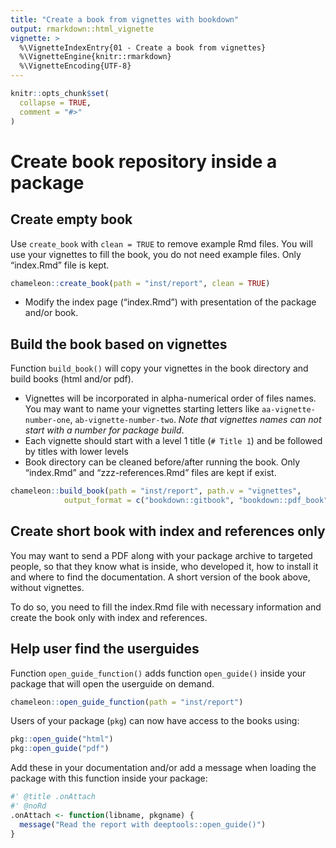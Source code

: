 ```yaml
---
title: "Create a book from vignettes with bookdown"
output: rmarkdown::html_vignette
vignette: >
  %\VignetteIndexEntry{01 - Create a book from vignettes}
  %\VignetteEngine{knitr::rmarkdown}
  %\VignetteEncoding{UTF-8}
---
```


<script type="text/javascript">
$(document).ready(function () {
  window.initializeCodeFolding("show" === "show");
});
</script>

```r
knitr::opts_chunk$set(
  collapse = TRUE,
  comment = "#>"
)
```

# Create book repository inside a package

## Create empty book

Use `create_book` with `clean = TRUE` to remove example Rmd files. You will use your vignettes to fill the book, you do not need example files. Only "index.Rmd" file is kept.

```r
chameleon::create_book(path = "inst/report", clean = TRUE)
```

- Modify the index page ("index.Rmd") with presentation of the package and/or book.

## Build the book based on vignettes

Function `build_book()` will copy your vignettes in the book directory and build books (html and/or pdf).  

- Vignettes will be incorporated in alpha-numerical order of files names. You may want to name your vignettes starting letters like `aa-vignette-number-one`, `ab-vignette-number-two`. _Note that vignettes names can not start with a number for package build_.
- Each vignette should start with a level 1 title (`# Title 1`) and be followed by titles with lower levels
- Book directory can be cleaned before/after running the book. Only "index.Rmd" and "zzz-references.Rmd" files are kept if exist.

```r
chameleon::build_book(path = "inst/report", path.v = "vignettes",
            output_format = c("bookdown::gitbook", "bookdown::pdf_book"))
```

## Create short book with index and references only

You may want to send a PDF along with your package archive to targeted people, so that they know what is inside, who developed it, how to install it and where to find the documentation. A short version of the book above, without vignettes.

To do so, you need to fill the index.Rmd file with necessary information and create the book only with index and references.  


## Help user find the userguides

Function `open_guide_function()` adds function `open_guide()` inside your package that will open the userguide on demand.

```r
chameleon::open_guide_function(path = "inst/report")
```

Users of your package (`pkg`) can now have access to the books using:  

```r
pkg::open_guide("html")
pkg::open_guide("pdf")
```

Add these in your documentation and/or add a message when loading the package with this function inside your package:

```r
#' @title .onAttach
#' @noRd
.onAttach <- function(libname, pkgname) {
  message("Read the report with deeptools::open_guide()")
}
```


